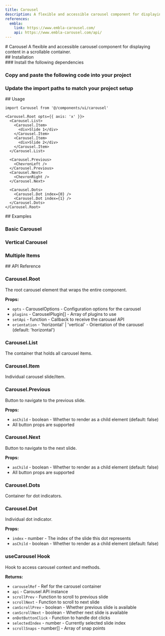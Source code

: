 ```yaml
---
title: Carousel
description: A flexible and accessible carousel component for displaying content in a scrollable container.
references:
  embla:
    link: https://www.embla-carousel.com/
    api: https://www.embla-carousel.com/api/
---
```


<ContentContainer>

<Section gap="1">
# Carousel
<Paragraph size={'extraLarge'} color={'tertiary'}>A flexible and accessible carousel component for displaying content in a scrollable container.</Paragraph>
<ComponentPreview name="carousel" withRecipe />
</Section>

<Section>
## Installation

<Steps>
<Section>
### Install the following dependencies

<InstallTabs pkg="@pallas-ui/carousel" />

### Copy and paste the following code into your project

<ComponentSource name="carousel" file="carousel" />

### Update the import paths to match your project setup
</Section>
</Steps>
</Section>

<Section>
## Usage

```tsx
import Carousel from '@/components/ui/carousel'
```
```tsx
<Carousel.Root opts={{ axis: 'x' }}>
  <Carousel.List>
    <Carousel.Item>
      <div>Slide 1</div>
    </Carousel.Item>
    <Carousel.Item>
      <div>Slide 2</div>
    </Carousel.Item>
  </Carousel.List>
  
  <Carousel.Previous>
    <ChevronLeft />
  </Carousel.Previous>
  <Carousel.Next>
    <ChevronRight />
  </Carousel.Next>
  
  <Carousel.Dots>
    <Carousel.Dot index={0} />
    <Carousel.Dot index={1} />
  </Carousel.Dots>
</Carousel.Root>
```

</Section>

<Section>
## Examples

### Basic Carousel
<ComponentPreview name="carousel" />

### Vertical Carousel
<ComponentPreview name="carousel" file="vertical" />

### Multiple Items
<ComponentPreview name="carousel" file="multiple" />

</Section>

<Section>
## API Reference

### Carousel.Root
The root carousel element that wraps the entire component.

**Props:**
- `opts` - CarouselOptions - Configuration options for the carousel
- `plugins` - CarouselPlugin[] - Array of plugins to use
- `setApi` - function - Callback to receive the carousel API
- `orientation` - 'horizontal' | 'vertical' - Orientation of the carousel (default: 'horizontal')

### Carousel.List
The container that holds all carousel items.

### Carousel.Item
Individual carousel slide/item.

### Carousel.Previous
Button to navigate to the previous slide.

**Props:**
- `asChild` - boolean - Whether to render as a child element (default: false)
- All button props are supported

### Carousel.Next
Button to navigate to the next slide.

**Props:**
- `asChild` - boolean - Whether to render as a child element (default: false)
- All button props are supported

### Carousel.Dots
Container for dot indicators.

### Carousel.Dot
Individual dot indicator.

**Props:**
- `index` - number - The index of the slide this dot represents
- `asChild` - boolean - Whether to render as a child element (default: false)

### useCarousel Hook
Hook to access carousel context and methods.

**Returns:**
- `carouselRef` - Ref for the carousel container
- `api` - Carousel API instance
- `scrollPrev` - Function to scroll to previous slide
- `scrollNext` - Function to scroll to next slide
- `canScrollPrev` - boolean - Whether previous slide is available
- `canScrollNext` - boolean - Whether next slide is available
- `onDotButtonClick` - Function to handle dot clicks
- `selectedIndex` - number - Currently selected slide index
- `scrollSnaps` - number[] - Array of snap points

</Section>

</ContentContainer>
